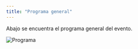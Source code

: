 ```yaml
---
title: "Programa general"
---
```


Abajo se encuentra el programa general del evento.

<img src="imagenes/prog_general.png" alt="Programa">

